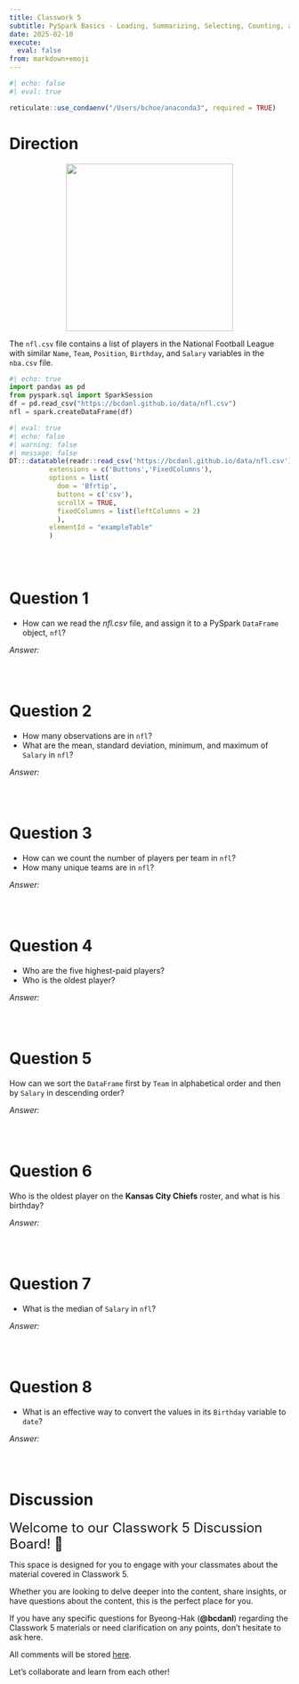 ```yaml
---
title: Classwork 5
subtitle: PySpark Basics - Loading, Summarizing, Selecting, Counting, and Sorting Data
date: 2025-02-10
execute: 
  eval: false
from: markdown+emoji
---
```


```r
#| echo: false
#| eval: true

reticulate::use_condaenv("/Users/bchoe/anaconda3", required = TRUE)
```

# Direction


<p align="center">
  <img src="https://bcdanl.github.io/lec_figs/nfl.png" width="300px">
</p>


The `nfl.csv` file contains a list of players in the National Football League with similar `Name`, `Team`, `Position`, `Birthday`, and `Salary` variables in the `nba.csv` file. 



```python
#| echo: true
import pandas as pd
from pyspark.sql import SparkSession
df = pd.read_csv("https://bcdanl.github.io/data/nfl.csv")
nfl = spark.createDataFrame(df)
```


```r
#| eval: true
#| echo: false
#| warning: false
#| message: false
DT:::datatable(readr::read_csv('https://bcdanl.github.io/data/nfl.csv'), 
          extensions = c('Buttons','FixedColumns'),
          options = list(
            dom = 'Bfrtip',
            buttons = c('csv'),
            scrollX = TRUE,
            fixedColumns = list(leftColumns = 2)
            ), 
          elementId = "exampleTable"
          )
```

<br><br>

# Question 1
- How can we read the *nfl.csv* file, and assign it to a PySpark `DataFrame` object, `nfl`? 

*Answer:*
```python

```

<br>



# Question 2
- How many observations are in `nfl`?
- What are the mean, standard deviation, minimum, and maximum of `Salary` in `nfl`?

*Answer:*
```python

```

<br>

# Question 3
- How can we count the number of players per team in `nfl`?
- How many unique teams are in `nfl`?

*Answer:*
```python

```

<br>

# Question 4
- Who are the five highest-paid players?
- Who is the oldest player?

*Answer:*
```python

```

<br>

# Question 5
How can we sort the `DataFrame` first by `Team` in alphabetical order and then by `Salary` in descending order?

*Answer:*
```python

```

<br>


# Question 6
Who is the oldest player on the **Kansas City Chiefs** roster, and what is his birthday?

*Answer:*
```python

```

<br>


# Question 7
- What is the median of `Salary` in `nfl`?

*Answer:*
```python

```

<br>


# Question 8
- What is an effective way to convert the values in its `Birthday` variable to `date`?

*Answer:*
```python

```

<br>

# Discussion

<font size = "5">Welcome to our Classwork 5 Discussion Board! 👋 </font>


This space is designed for you to engage with your classmates about the material covered in Classwork 5.

Whether you are looking to delve deeper into the content, share insights, or have questions about the content, this is the perfect place for you.

If you have any specific questions for Byeong-Hak (**@bcdanl**) regarding the Classwork 5 materials or need clarification on any points, don't hesitate to ask here. 

All comments will be stored [here](https://github.com/bcdanl/320/discussions/).

Let's collaborate and learn from each other!


